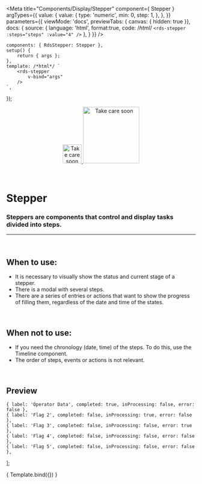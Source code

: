 
<Meta
	title="Components/Display/Stepper"
	component={ Stepper }
	argTypes={{
		value: {
			value: {
				type: 'numeric',
				min: 0,
				step: 1,
			},
		},
	}}
	parameters={{
		viewMode: 'docs',
		previewTabs: { canvas: { hidden: true }},
		docs: {
			source: {
				language: 'html',
				format:true,
				code: /*html*/ 
`<rds-stepper
	:steps="steps"
	:value="4"
/>`
			},
		}
	}}
/>

	components: { RdsStepper: Stepper },
	setup() {
		return { args };
	},
	template: /*html*/ `
		<rds-stepper
			v-bind="args" 
		/>
	`,
});

<div align="center" style={{display: 'flex'}}>
    <a href="https://rahulaher.netlify.app">
        <img src="https://rahulaher.netlify.app/img/logo/glyph-black-colored.svg" alt="Take care soon" width="50" />
        <img src="https://rahulaher.netlify.app/img/logo/word-black-colored.svg" alt="Take care soon" width="150" />
    </a>
</div>

<br />
<br />

# Stepper

### Steppers are components that control and display tasks divided into steps.

---
<br />

## When to use:
- It is necessary to visually show the status and current stage of a stepper.
- There is a modal with several steps.
- There are a series of entries or actions that want to show the progress of filling them, regardless of the date and time of the states.

<br />

## When not to use:
- If you need the chronology (date, time) of the steps. To do this, use the Timeline component.
- The order of steps, events or actions is not relevant.

<br />

## Preview

    { label: 'Operator Data', completed: true, inProcessing: false, error: false },
    { label: 'Flag 2', completed: false, inProcessing: true, error: false },
    { label: 'Flag 3', completed: false, inProcessing: false, error: true },
    { label: 'Flag 4', completed: false, inProcessing: false, error: false },
    { label: 'Flag 5', completed: false, inProcessing: false, error: false },
];

<Canvas>
	<Story
		name="Stepper"
		args={{
			steps,
			value: 4,
		}}
	>
		{ Template.bind({}) }
	</Story>
</Canvas>

<ArgsTable story="Stepper" />